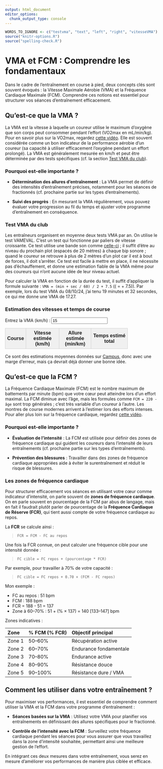 ```yaml
---
output: html_document
editor_options: 
  chunk_output_type: console
---
```

```r
WORDS_TO_IGNORE <- c("testvma", "text", "left", "right", "vitesseVMA")
source("knitr-options.R")
source("spelling-check.R")
```

# VMA et FCM : Comprendre les fondamentaux {-}

Dans le cadre de l'entraînement en course à pied, deux concepts clés sont souvent évoqués :
la Vitesse Maximale Aérobie (VMA) et la Fréquence Cardiaque Maximale (FCM).
Comprendre ces notions est essentiel pour structurer vos séances d'entraînement efficacement.

## Qu'est-ce que la VMA ? {-}

La VMA est la vitesse à laquelle un coureur utilise le maximum d'oxygène que son corps peut consommer pendant l'effort (VO2max en mL/min/kg).
Pour en savoir plus sur la VO2max, regardez [cette vidéo](https://www.youtube.com/watch?v=MIVSIIvEhj0).
Elle est souvent considérée comme un bon indicateur de la performance aérobie d'un coureur (sa capacité à utiliser efficacement l'oxygène pendant un effort prolongé).
La VMA est généralement mesurée en km/h et peut être déterminée par des tests spécifiques (cf. la section [Test VMA du club](#testvma)).

### Pourquoi est-elle importante ? {-}

- **Détermination des allures d'entraînement** :
La VMA permet de définir des intensités d'entraînement précises, notamment pour les séances de fractionnés (cf. prochaine partie sur les types d'entraînements).

- **Suivi des progrès** :
En mesurant la VMA régulièrement, vous pouvez évaluer votre progression au fil du temps
et ajuster votre programme d'entraînement en conséquence.

### Test VMA du club {-#testvma}

Les entraîneurs organisent en moyenne deux tests VMA par an.
On utilise le test VAMEVAL. C'est un test qui fonctionne par paliers de vitesse croissante.
Ce test utilise une bande son comme [celle-ci](https://www.irbms.com/wp-content/uploads/2023/06/bande-son-1979-test-luc-leger.mp3) ; il suffit d'être au niveau du prochain plot (espacés de 20 mètres) à chaque bip sonore ; quand le coureur se retrouve à plus de 2 mètres d'un plot car il est à bout de forces, il doit s'arrêter.
Ce test est facile à mettre en place, il ne nécessite pas d'échauffement, et donne une estimation fiable de la VMA même pour des coureurs qui n'ont aucune idée de leur niveau actuel.

Pour calculer la VMA en fonction de la durée du test, il suffit d'appliquer la formule suivante : `VMA = (min + sec / 60) / 2 + 7.5` \(\left(\text{VMA} = \frac{\text{min} + \frac{\text{sec}}{60}}{2} + 7.5\right)\). Par exemple, lors du test VMA du 08/10/24, j'ai tenu 19 minutes et 32 secondes, ce qui me donne une VMA de 17.27.


### Estimation des vitesses et temps de course {-#vitesseVMA}

<label for="masInput">Entrez la VMA (km/h) : </label>
<input type="number" id="masInput" value="15" step="0.1" oninput="updateTable()">

<table style="margin-top: 10px; border-collapse: collapse; width: 80%; text-align: center; font-family: sans-serif;">
  <thead>
    <tr style="background-color: #f0f0f0;">
      <th style="border: 1px solid #ccc; padding: 6px;">Course</th>
      <th style="border: 1px solid #ccc; padding: 6px;">Vitesse estimée<br>(km/h)</th>
      <th style="border: 1px solid #ccc; padding: 6px;">Allure estimée<br>(min/km)</th>
      <th style="border: 1px solid #ccc; padding: 6px;">Temps estimé total</th>
    </tr>
  </thead>
  <tbody id="resultsBody">
    <!-- Lignes générées dynamiquement -->
  </tbody>
</table>

<script>
const courses = {
  "5 km":          { a: -0.3275719, distance: 5 },
  "10 km":         { a: -0.3830789, distance: 10 },
  "Semi-marathon": { a: -0.4427105, distance: 21.097 },
  "Marathon":      { a: -0.5709523, distance: 42.195 }
};

const exponent = 1.08;

function computeSpeed(vma, a) {
  return Math.exp(a + exponent * Math.log(vma));
}

function speedToPace(speed) {
  const pace = 60 / speed;
  const min = Math.floor(pace);
  const sec = Math.round((pace - min) * 60);
  return `${min}:${sec.toString().padStart(2, '0')}`;
}

function timeFromSpeed(distance, speed) {
  const totalMinutes = (distance / speed) * 60;
  let h = Math.floor(totalMinutes / 60);
  let m = Math.floor(totalMinutes % 60);
  let s = Math.round((totalMinutes - h * 60 - m) * 60);
  if (s === 60) {
    s = 0;
    m += 1;
    if (m === 60) {
      m = 0;
      h += 1;
    }
  }
  return `${h}:${m.toString().padStart(2, '0')}:${s.toString().padStart(2, '0')}`;
}

function updateTable() {
  const vma = parseFloat(document.getElementById("masInput").value);
  const tbody = document.getElementById("resultsBody");
  tbody.innerHTML = "";

  for (const [course, { a, distance }] of Object.entries(courses)) {
    const vitesse = computeSpeed(vma, a);
    const allure = speedToPace(vitesse);
    const tempsTotal = timeFromSpeed(distance, vitesse);

    const row = `<tr>
                   <td style="border: 1px solid #ccc; padding: 6px;">${course}</td>
                   <td style="border: 1px solid #ccc; padding: 6px;">${vitesse.toFixed(2)}</td>
                   <td style="border: 1px solid #ccc; padding: 6px;">${allure}</td>
                   <td style="border: 1px solid #ccc; padding: 6px;">${tempsTotal}</td>
                 </tr>`;
    tbody.insertAdjacentHTML("beforeend", row);
  }
}

updateTable();
</script>

Ce sont des estimations moyennes données sur [Campus](https://www.campus.coach/calculateur/vma), donc avec une marge d'erreur, mais ça devrait déjà donner une bonne idée.


## Qu'est-ce que la FCM ? {-}

La Fréquence Cardiaque Maximale (FCM) est le nombre maximum de battements par minute (bpm) que votre cœur peut atteindre lors d'un effort maximal.
La FCM diminue avec l'âge, mais les formules comme `FCM = 220 - âge` sont trop générales ; c'est très variable d'un coureur à l'autre. 
Les montres de course modernes arrivent à l'estimer lors des efforts intenses.
Pour aller plus loin sur la fréquence cardiaque, regardez [cette vidéo](https://www.youtube.com/watch?v=c7f2gWekBXE).

### Pourquoi est-elle importante ? {-}

- **Évaluation de l'intensité** :
La FCM est utilisée pour définir des zones de fréquence cardiaque qui guident les coureurs dans l'intensité de leurs entraînements 
(cf. prochaine partie sur les types d'entraînements).

- **Prévention des blessures** :
Travailler dans des zones de fréquence cardiaque appropriées aide à éviter le surentraînement et réduit le risque de blessures.

### Les zones de fréquence cardiaque {-}

Pour structurer efficacement vos séances en utilisant votre cœur comme indicateur d'intensité, on parle souvent de **zones de fréquence cardiaque**. On en parle souvent en pourcentage de la FCM par abus de langage, mais en fait il faudrait plutôt parler de pourcentage de la **Fréquence Cardiaque de Réserve (FCR)**, qui tient aussi compte de votre fréquence cardiaque au repos.

La **FCR** se calcule ainsi :

> `FCR = FCM - FC au repos`

Une fois la FCR connue, on peut calculer une fréquence cible pour une intensité donnée :

> `FC cible = FC repos + (pourcentage * FCR)`

Par exemple, pour travailler à 70% de votre capacité :

> `FC cible = FC repos + 0.70 × (FCM - FC repos)`

Mon exemple :

- FC au repos : 51 bpm
- FCM : 188 bpm
- FCR = 188 - 51 = 137
- Zone à 60–70% : 51 + (% × 137) = 140 [133–147] bpm

Zones indicatives :

| Zone   | % FCM (% FCR) | Objectif principal       |
|:-------|:--------------|:-------------------------|
| Zone 1 | 50–60%        | Récupération active      |
| Zone 2 | 60–70%        | Endurance fondamentale   |
| Zone 3 | 70–80%        | Endurance active         |
| Zone 4 | 80–90%        | Résistance douce         |
| Zone 5 | 90–100%       | Résistance dure / VMA    |


## Comment les utiliser dans votre entraînement ? {-}

Pour maximiser vos performances, il est essentiel de comprendre comment utiliser la VMA et la FCM dans votre programme d'entraînement :

- **Séances basées sur la VMA** :
Utilisez votre VMA pour planifier vos entraînements en définissant des allures spécifiques pour le fractionné.

- **Contrôle de l'intensité avec la FCM** :
Surveillez votre fréquence cardiaque pendant les séances pour vous assurer que vous travaillez dans
la zone d'intensité souhaitée, permettant ainsi une meilleure gestion de l'effort.

En intégrant ces deux mesures dans votre entraînement,
vous serez en mesure d'améliorer vos performances de manière plus ciblée et efficace.

